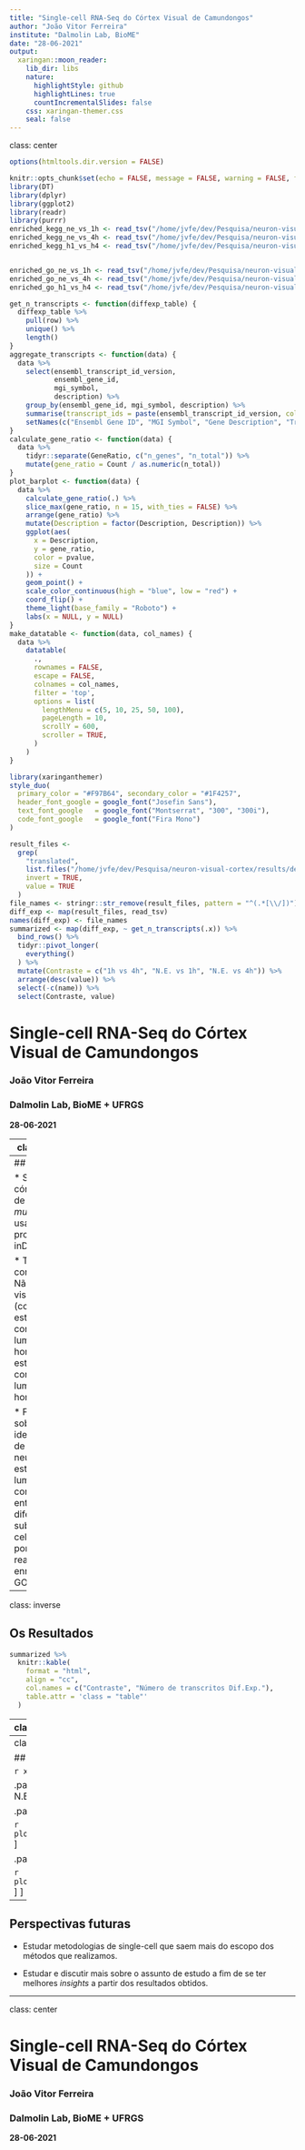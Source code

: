```yaml
---
title: "Single-cell RNA-Seq do Córtex Visual de Camundongos"
author: "João Vitor Ferreira"
institute: "Dalmolin Lab, BioME"
date: "28-06-2021"
output:
  xaringan::moon_reader:
    lib_dir: libs
    nature:
      highlightStyle: github
      highlightLines: true
      countIncrementalSlides: false
    css: xaringan-themer.css
    seal: false
---
```

class: center

```r
options(htmltools.dir.version = FALSE)
```

```r
knitr::opts_chunk$set(echo = FALSE, message = FALSE, warning = FALSE, fig.retina = 3, out.width = "80%", out.height="450")
library(DT)
library(dplyr)
library(ggplot2)
library(readr)
library(purrr)
enriched_kegg_ne_vs_1h <- read_tsv("/home/jvfe/dev/Pesquisa/neuron-visual-cortex/results/enrichment_results/kegg_enriched_unst_vs_1hour.tsv")
enriched_kegg_ne_vs_4h <- read_tsv("/home/jvfe/dev/Pesquisa/neuron-visual-cortex/results/enrichment_results/kegg_enriched_unst_vs_4hour.tsv")
enriched_kegg_h1_vs_h4 <- read_tsv("/home/jvfe/dev/Pesquisa/neuron-visual-cortex/results/enrichment_results/kegg_enriched_onehour_vs_4hour.tsv")


enriched_go_ne_vs_1h <- read_tsv("/home/jvfe/dev/Pesquisa/neuron-visual-cortex/results/enrichment_results/go_enriched_unst_vs_1hour.tsv")
enriched_go_ne_vs_4h <- read_tsv("/home/jvfe/dev/Pesquisa/neuron-visual-cortex/results/enrichment_results/go_enriched_unst_vs_4hour.tsv")
enriched_go_h1_vs_h4 <- read_tsv("/home/jvfe/dev/Pesquisa/neuron-visual-cortex/results/enrichment_results/go_enriched_onehour_vs_4hour.tsv")
```


```r
get_n_transcripts <- function(diffexp_table) {
  diffexp_table %>%
    pull(row) %>%
    unique() %>%
    length()
}
aggregate_transcripts <- function(data) {
  data %>%
    select(ensembl_transcript_id_version,
           ensembl_gene_id,
           mgi_symbol,
           description) %>%
    group_by(ensembl_gene_id, mgi_symbol, description) %>%
    summarise(transcript_ids = paste(ensembl_transcript_id_version, collapse = "; ")) %>% 
    setNames(c("Ensembl Gene ID", "MGI Symbol", "Gene Description", "Trancritos Dif.Exp."))
}
calculate_gene_ratio <- function(data) {
  data %>%
    tidyr::separate(GeneRatio, c("n_genes", "n_total")) %>%
    mutate(gene_ratio = Count / as.numeric(n_total))
}
plot_barplot <- function(data) {
  data %>%
    calculate_gene_ratio(.) %>%
    slice_max(gene_ratio, n = 15, with_ties = FALSE) %>%
    arrange(gene_ratio) %>%
    mutate(Description = factor(Description, Description)) %>%
    ggplot(aes(
      x = Description,
      y = gene_ratio,
      color = pvalue,
      size = Count
    )) +
    geom_point() +
    scale_color_continuous(high = "blue", low = "red") +
    coord_flip() +
    theme_light(base_family = "Roboto") +
    labs(x = NULL, y = NULL)
}
make_datatable <- function(data, col_names) {
  data %>%
    datatable(
      .,
      rownames = FALSE,
      escape = FALSE,
      colnames = col_names,
      filter = 'top',
      options = list(
        lengthMenu = c(5, 10, 25, 50, 100),
        pageLength = 10,
        scrollY = 600,
        scroller = TRUE,
      )
    )
}
```

```r
library(xaringanthemer)
style_duo(
  primary_color = "#F97B64", secondary_color = "#1F4257",
  header_font_google = google_font("Josefin Sans"),
  text_font_google   = google_font("Montserrat", "300", "300i"),
  code_font_google   = google_font("Fira Mono")
)

result_files <-
  grep(
    "translated",
    list.files("/home/jvfe/dev/Pesquisa/neuron-visual-cortex/results/deseq_results", pattern = ".tsv", full.names = TRUE),
    invert = TRUE,
    value = TRUE
  )
file_names <- stringr::str_remove(result_files, pattern = "^(.*[\\/])")
diff_exp <- map(result_files, read_tsv)
names(diff_exp) <- file_names
summarized <- map(diff_exp, ~ get_n_transcripts(.x)) %>% 
  bind_rows() %>%
  tidyr::pivot_longer(
    everything()
  ) %>%
  mutate(Contraste = c("1h vs 4h", "N.E. vs 1h", "N.E. vs 4h")) %>%
  arrange(desc(value)) %>%
  select(-c(name)) %>%
  select(Contraste, value)
```

# Single-cell RNA-Seq do Córtex Visual de Camundongos

### João Vitor Ferreira
### Dalmolin Lab, BioME + UFRGS
**28-06-2021**

---
class: inverse

## Proposta Inicial

* Determinar diferenças transcricionais entre um neurônio ativo e inativo

* Nenhum dataset específico encontrado!

* Porém, GSE102827 pareceu promissor.

---
## O estudo

* Sequencia córtex visual de *Mus musculus* usando o protocolo inDrops;

* Três contrastes: Não estimulado visualmente (controle), 
estimulado com estímulo luminoso por 1 hora e
estimulado com estímulo luminoso por 4 horas.

* Focou sobretudo na identificação de marcadores neuronais para estímulo luminoso e na comparação entre diferentes subtipos celulares,
porém também realizaram enriquecimento GO e GSEA.

---
class: inverse

## Os Resultados

```r
summarized %>% 
  knitr::kable(
    format = "html",
    align = "cc",
    col.names = c("Contraste", "Número de transcritos Dif.Exp."),
    table.attr = 'class = "table"'
  )
```

---
class: center

## Enriquecimentos - KEGG

```r
xaringanExtra::use_panelset()
```

.panelset[
.panel[.panel-name[KEGG-N.E. vs 1h]
Nenhum resultado significativo
]

.panel[.panel-name[KEGG-N.E. vs 4h]

```r
plot_barplot(enriched_kegg_ne_vs_4h)
```
]

.panel[.panel-name[KEGG-1h vs 4h]

```r
plot_barplot(enriched_kegg_h1_vs_h4)
```
]
]

---
class: center, inverse

## Enriquecimentos - GO

```r
xaringanExtra::use_panelset()
```

.panelset[
.panel[.panel-name[GO-N.E. vs 1h]
```r
plot_barplot(enriched_go_ne_vs_1h)
```
]

.panel[.panel-name[GO-N.E. vs 4h]

```r
plot_barplot(enriched_go_ne_vs_4h)
```
]

.panel[.panel-name[GO-1h vs 4h]

```r
plot_barplot(enriched_go_h1_vs_h4)
```
]
]

---
## Perspectivas futuras

* Estudar metodologias de single-cell que saem mais do escopo dos métodos que realizamos.

* Estudar e discutir mais sobre o assunto de estudo a fim de se ter melhores *insights* a partir dos resultados obtidos.

---
class: center

# Single-cell RNA-Seq do Córtex Visual de Camundongos

### João Vitor Ferreira
### Dalmolin Lab, BioME + UFRGS
**28-06-2021**